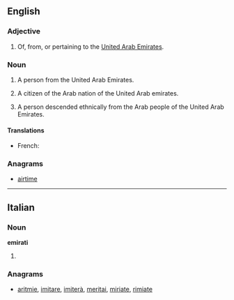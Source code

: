 ==English==

===Adjective===
{{en-adj|-}}

# Of, from, or pertaining to the [[United Arab Emirates]].

===Noun===
{{en-noun}}

# A person from the United Arab Emirates.
# {{historical}} A citizen of the Arab nation of the United Arab emirates.
# A person descended ethnically from the Arab people of the United Arab Emirates.

====Translations====
{{trans-top|A person from the United Arab Emirates}}
* French: {{t-|fr|Émirati}}
{{trans-mid}}
{{trans-bottom}}

===Anagrams===
* {{alphagram|aeiimrt}} [[airtime#English|airtime]]
----
==Italian==

===Noun===
'''emirati''' {{m}}

# {{plural of|[[emirato]]|lang=Italian}}

===Anagrams===
* {{alphagram|aeiimrt}} [[aritmie#Italian|aritmie]], [[imitare#Italian|imitare]], [[imiterà#Italian|imiterà]], [[meritai#Italian|meritai]], [[miriate#Italian|miriate]], [[rimiate#Italian|rimiate]]